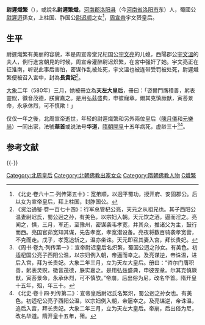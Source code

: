 '''尉遲熾繁'''（{{bd|566年||595年|catIdx=W}}），或說名'''尉遲繁熾'''，[[河南郡|河南郡]][[洛阳县|洛阳县]]（今[[河南省|河南省]][[洛阳市|洛阳市]]东）人，蜀國公[[尉遲迥|尉遲迥]]孫女，上柱国、胙国公[[尉迟顺|尉迟顺]]之女<ref>《北史·卷六十二·列传第五十》：宽弟顺，以迥平蜀功，授开府、安固郡公。后以女为宣帝皇后，拜上柱国，封胙国公。</ref>，[[周宣帝|周宣帝]]宇文赟皇后。

==生平==
尉遲熾繁有美丽的容貌，本是周宣帝堂兄杞国公[[宇文亮|宇文亮]]的儿媳，西陽郡公[[宇文溫|宇文溫]]的夫人，例行進宮朝見的时候，周宣帝灌醉尉迟炽繁，在宮中强奸了她。宇文亮正在征淮南，听说此事后害怕，密谋作乱被处死，宇文溫也被连带受罚被处死，尉遲熾繁便被召入宮中，封為'''長貴妃'''<ref>《资治通鉴·卷一百七十四》：行军总管杞公亮，天元之从祖兄也。其子西阳公温妻尉迟氏，蜀公迥之孙，有美色，以宗妇入朝。天元饮之酒，逼而淫之。亮闻之，惧，三月，军还，至豫州，密谋袭韦孝宽，并其众，推诸父为主，鼓行而西。亮国官茹宽知其谋，先告孝宽，孝宽潜设备。亮夜将数百骑袭孝宽营，不克而走。戊子，孝宽追斩之，温亦坐诛。天元即召其妻入宫，拜长贵妃。</ref>。

[[大象_(年号)|大象]]二年（580年）三月，她被冊立為'''天左大皇后'''，冊曰：「咨爾門膺積善，躬表靈貺，徽音茂德，朕實嘉之。是用弘茲盛典，申彼寵章。爾其克慎厥猷，寅荅景命，永承休烈，可不慎歟！」

仅仅一年之後，北周宣帝逝世，年轻的尉遲熾繁和另外兩位皇后（[[陳月儀|陳月儀]]和[[元樂尚|元樂尚]]）一同出家，法號'''華首'''或说法号'''华道'''，[[隋朝|隋朝]][[開皇|開皇]]十五年病死，虚龄三十<ref>《周书·卷九·列传第一》：宣帝尉迟皇后名炽繁，蜀国公迥之孙女。有美色。初适杞国公亮子西阳公温，以宗妇例入朝，帝逼而幸之。及亮谋逆，帝诛温，进后入宫，拜为长贵妃。大象二年三月，立为天左大皇后。册曰：“咨尔门膺积善，躬表灵贶，徽音茂德，朕实嘉之。是用弘兹盛典，申彼宠章。尔其克慎厥猷，寅荅景命，永承休烈，可不慎欤。”帝崩，后出俗为尼，改名华首。隋开皇十五年，殂，年三十。</ref><ref>《北史·卷十四·列传第二》：宣帝皇后尉迟氏名繁炽，蜀公迥之孙女也。有美色。初适杞公亮子西阳公温，以宗妇例入朝，帝逼幸之。及亮谋逆，帝诛温，追后入宫，拜长贵妃。大象二年三月，立为天左大皇后。帝崩，后出俗为尼，改名华道。隋开皇十五年，殂。</ref>。

== 参考文献 ==
{{Reflist}}

{{-}}
{{北周皇后}}

[[Category:北周皇后|Category:北周皇后]]
[[Category:北朝佛教出家女众|Category:北朝佛教出家女众]]
[[Category:隋朝佛教人物|Category:隋朝佛教人物]]
[[Category:尉遲姓|C熾繁]]